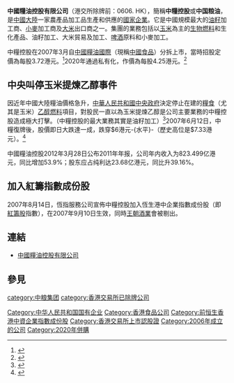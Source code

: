 {{Infobox company
| company_name = 中國糧油控股
| company_type = [[國有企業|國有企業]]
| company_logo =<!-- 注释出：[[File:Cofco.gif|File:Cofco.gif]] -->
| company_slogan =自然之源　重塑你我<br>產業鏈　好產品
| foundation = 2006年
| location = {{HK}}[[銅鑼灣|銅鑼灣]][[告士打道|告士打道]]262號中糧大厦31樓
| key_people = 董事會主席：欒日成（截至2020年）
| industry = 農業加工
| sales = 
| profit = 7.55億港元
| asset = 
| market_value =191.20億港元
| revenue = 
| num_employees = 
| parent = [[中糧集團|中糧集團]]
| products = [[生物|生物]][[能源|能源]]、[[副食品|副食品]]
| homepage = [http://www.chinaagri.com/tr/index.html 中國糧油控股有限公司]
}}

'''中國糧油控股有限公司'''（港交所除牌前：0606. HK），簡稱'''中糧控股'''或'''中国粮油'''，是[[中國大陸|中國大陸]]一家農產品加工品生產和供應的[[國家企業|國家企業]]。它是中國規模最大的[[油|油]][[籽|籽]]加工商、[[小麥|小麥]]加工商及[[大米|大米]]出口商之一。集團的業務包括以[[玉米|玉米]]為主的[[生物燃料|生物燃料]]和生化產品、油籽加工、大米貿易及加工、[[啤酒|啤酒]]原料和小麥加工。

中糧控股在2007年3月自[[中國糧油國際|中國糧油國際]]（現稱[[中國食品|中國食品]]）分拆上市，當時招股定價為每股3.72港元。<ref>{{Cite web |url=https://business.sohu.com/20070329/n249048640.shtml |title=中粮集团三年内九大板块分拆上市 |date=2007-03-29 |accessdate=2020-04-28 |archive-date=2008-02-01 |archive-url=https://web.archive.org/web/20080201100100/http://business.sohu.com/20070329/n249048640.shtml |dead-url=no }}</ref>2020年通過私有化，作價為每股4.25港元。<ref>{{Cite web |url=https://www1.hkexnews.hk/listedco/listconews/sehk/2020/0306/2020030600916_c.pdf |title=聯合公告 |accessdate=2020-04-28 |archive-date=2020-06-23 |archive-url=https://web.archive.org/web/20200623061420/https://www1.hkexnews.hk/listedco/listconews/sehk/2020/0306/2020030600916_c.pdf |dead-url=no }}</ref>

==中央叫停玉米提煉乙醇事件==
因近年中國大陸糧油價格急升，[[中華人民共和國中央政府|中華人民共和國中央政府]]決定停止在建的[[糧食|糧食]]（尤其是玉米）[[乙醇|乙醇]][[燃料|燃料]]項目，對股民一直以為玉米提煉乙醇是公司主要業務的中糧控股造成極大打擊。（中糧控股的最大業務其實是油籽加工）<ref>{{Cite web |url=http://hk.news.yahoo.com/070612/74/299m9.html |title=停糧轉乙醇政策，中糧（0606）未接通知 |accessdate=2007-08-17 |archive-date=2012-07-08 |archive-url=https://archive.is/20120708192207/http://hk.news.yahoo.com/070612/74/299m9.html |dead-url=no }}</ref>2007年6月12日，中糧復牌後，股價即日大跌達一成，跌穿$6港元-{水平}-（歷史高位是$7.33港元）。<ref>{{Cite web |url=http://hk.news.yahoo.com/070612/12/29a3r.html |title=中糧復牌跌逾1成 |accessdate=2007-08-17 |archive-date=2007-07-15 |archive-url=https://web.archive.org/web/20070715191503/http://hk.news.yahoo.com/070612/12/29a3r.html |dead-url=no }}</ref>

中國糧油控股2012年3月28日公布2011年年报，公司年内收入为823.499亿港元，同比增加53.9%；股东应占纯利达23.68亿港元，同比升39.16%。

==加入紅籌指數成份股==
2007年8月14日，恆指服務公司宣佈中糧控股加入恆生港中企業指數成份股（即[[紅籌股|紅籌股]]指數），在2007年9月10日生效，同時[[王朝酒業|王朝酒業]]會被剔出。

==連結==
*[https://web.archive.org/web/20100312100635/http://www.chinaagri.com/ 中國糧油控股有限公司]

==參見==
<references />

[[Category:中华人民共和国国有企业|Category:中华人民共和国国有企业]]
[[Category:香港食品公司|Category:香港食品公司]]
[[category:中粮集团|category:中粮集团]]
[[Category:前恒生香港中資企業指數成份股|Category:前恒生香港中資企業指數成份股]]
[[Category:香港交易所上市認股證|Category:香港交易所上市認股證]]
[[category:香港交易所已除牌公司|category:香港交易所已除牌公司]] 
[[Category:2006年成立的公司|Category:2006年成立的公司]]
[[Category:2020年併購|Category:2020年併購]]